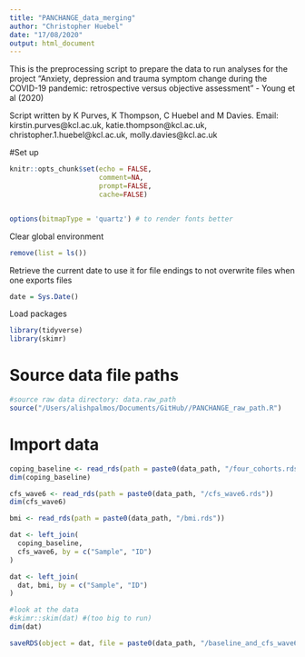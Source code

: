 ```yaml
---
title: "PANCHANGE_data_merging"
author: "Christopher Huebel"
date: "17/08/2020"
output: html_document
---
```


This is the preprocessing script to prepare the data to run analyses for the project "Anxiety, depression and trauma symptom change during the COVID-19 pandemic: retrospective versus objective assessment" - Young et al (2020)

Script written by K Purves, K Thompson, C Huebel and M Davies.
Email: kirstin.purves@kcl.ac.uk, katie.thompson@kcl.ac.uk, christopher.1.huebel@kcl.ac.uk, molly.davies@kcl.ac.uk



#Set up
```r
knitr::opts_chunk$set(echo = FALSE,
                      comment=NA,
                      prompt=FALSE,
                      cache=FALSE)


options(bitmapType = 'quartz') # to render fonts better
```

Clear global environment
```r
remove(list = ls())
```

Retrieve the current date to use it for file endings to not overwrite files when one exports files
```r
date = Sys.Date()
```


Load packages
```r
library(tidyverse)
library(skimr)
```

# Source data file paths 

```r
#source raw data directory: data.raw_path
source("/Users/alishpalmos/Documents/GitHub//PANCHANGE_raw_path.R")
```



# Import data
```r
coping_baseline <- read_rds(path = paste0(data_path, "/four_cohorts.rds"))
dim(coping_baseline)

cfs_wave6 <- read_rds(path = paste0(data_path, "/cfs_wave6.rds"))
dim(cfs_wave6)

bmi <- read_rds(path = paste0(data_path, "/bmi.rds"))

```


```r
dat <- left_join(
  coping_baseline,
  cfs_wave6, by = c("Sample", "ID")
)

dat <- left_join(
  dat, bmi, by = c("Sample", "ID")
)
```

```r
#look at the data 
#skimr::skim(dat) #(too big to run)
dim(dat)
```

```r
saveRDS(object = dat, file = paste0(data_path, "/baseline_and_cfs_wave6.rds"))
```


